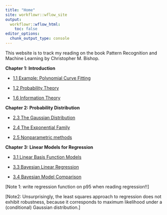 ```yaml
---
title: "Home"
site: workflowr::wflow_site
output:
  workflowr::wflow_html:
    toc: false
editor_options:
  chunk_output_type: console
---
```


This website is to track my reading on the book Pattern Recognition and Machine Learning by Christopher M. Bishop.

**Chapter 1: Introduction**

+ [1.1 Example: Polynomial Curve Fitting](1_1.html)

+ [1.2 Probability Theory](1_2.html)

+ [1.6 Information Theory](1_6.html)

**Chapter 2: Probability Distribution**

+ [2.3 The Gaussian Distribution](2_3.html)

+ [2.4 The Exponential Family](2_4.html)

+ [2.5 Nonparametric methods](2_5.html)


**Chapter 3: Linear Models for Regression**

+ [3.1 Linear Basis Function Models](3_1.html)

+ [3.3 Bayesian Linear Regression](3_3.html)

+ [3.4 Bayesian Model Comparison](3_4.html)

[Note 1: write regression function on p95 when reading regression!!]

[Note2: Unsurprisingly, the least squares approach to regression does not exhibit robustness, because it corresponds to maximum likelihood under a (conditional) Gaussian distribution.]

